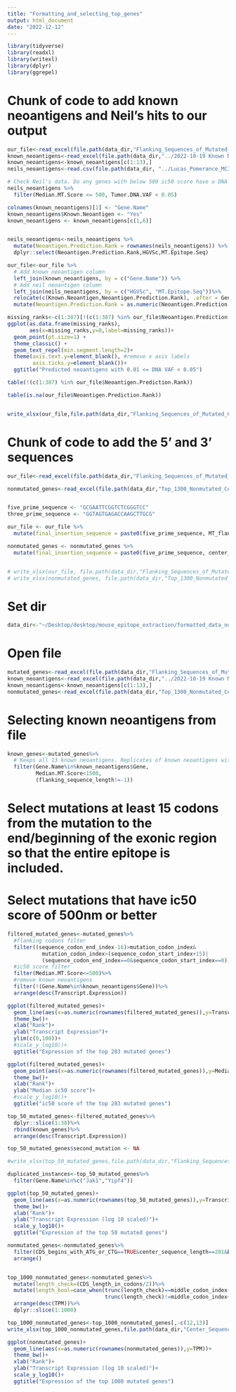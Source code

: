 ```yaml
---
title: "Formatting_and_selecting_top_genes"
output: html_document
date: "2022-12-12"
---
```


```r
library(tidyverse)
library(readxl)
library(writexl)
library(dplyr)
library(ggrepel)
```


# Chunk of code to add known neoantigens and Neil's hits to our output
```r
our_file<-read_excel(file.path(data_dir,"Flanking_Sequences_of_Mutated_Genes_Full_VAF_Depth_Filtered_Multiple_Mutations_Allowed.xlsx"))
known_neoantigens<-read_excel(file.path(data_dir,"../2022-10-19 Known MC38 Neoantigens.xlsx"))
known_neoantigens<-known_neoantigens[c(1:13),]
neils_neoantigens<-read.csv(file.path(data_dir, "../Lucas_Pomerance_MC38_Epitope_Binding_Predictions_MHCI_H2_DB_H2_KB.filtered.tsv"), sep = "\t")

# Check Neil's data. Do any genes with below 500 ic50 score have a DNA VAF of under 0.05?
neils_neoantigens %>%
  filter(Median.MT.Score <= 500, Tumor.DNA.VAF < 0.05)

colnames(known_neoantigens)[1] <- "Gene.Name"
known_neoantigens$Known.Neoantigen <- "Yes"
known_neoantigens <- known_neoantigens[c(1,6)]


neils_neoantigens<-neils_neoantigens %>%
  mutate(Neoantigen.Prediction.Rank = rownames(neils_neoantigens)) %>%
  dplyr::select(Neoantigen.Prediction.Rank,HGVSc,MT.Epitope.Seq)

our_file<-our_file %>%
  # Add known neoantigen column
  left_join(known_neoantigens, by = c("Gene.Name")) %>%
  # Add neil neoantigen column
  left_join(neils_neoantigens, by = c("HGVSc", "MT.Epitope.Seq"))%>%
  relocate(c(Known.Neoantigen,Neoantigen.Prediction.Rank), .after = Gene.Name) %>% 
  mutate(Neoantigen.Prediction.Rank = as.numeric(Neoantigen.Prediction.Rank))

missing_ranks<-c(1:387)[!(c(1:387) %in% our_file$Neoantigen.Prediction.Rank)]
ggplot(as.data.frame(missing_ranks),
       aes(x=missing_ranks,y=0,label=missing_ranks))+
  geom_point(pt.size=1) + 
  theme_classic() + 
  geom_text_repel(min.segment.length=2)+
  theme(axis.text.y=element_blank(), #remove x axis labels
        axis.ticks.y=element_blank())+
  ggtitle("Predicted neoantigens with 0.01 <= DNA VAF < 0.05")

table(!(c(1:387) %in% our_file$Neoantigen.Prediction.Rank))

table(is.na(our_file$Neoantigen.Prediction.Rank))


write_xlsx(our_file,file.path(data_dir,"Flanking_Sequences_of_Mutated_Genes_Full_VAF_Depth_Filtered_Multiple_Mutations_Allowed.xlsx"))


```

# Chunk of code to add the 5' and 3' sequences
```r
our_file<-read_excel(file.path(data_dir,"Flanking_Sequences_of_Mutated_Genes_Full_VAF_Depth_Filtered_Multiple_Mutations_Allowed.xlsx"))

nonmutated_genes<-read_excel(file.path(data_dir,"Top_1300_Nonmutated_Center_Sequences.xlsx"))


five_prime_sequence <- "GCGAATTCGGTCTCGGGTCC"
three_prime_sequence <- "GGTAGTGAGACCAAGCTTGCG"

our_file <- our_file %>%
  mutate(final_insertion_sequence = paste0(five_prime_sequence, MT_flanking_sequence,three_prime_sequence),.after=MT_flanking_sequence)

nonmutated_genes <- nonmutated_genes %>%
  mutate(final_insertion_sequence = paste0(five_prime_sequence, center_sequence,three_prime_sequence),.after=center_sequence)


# write_xlsx(our_file, file.path(data_dir,"Flanking_Sequences_of_Mutated_Genes_Full_VAF_Depth_Filtered_Multiple_Mutations_Allowed.xlsx"))
# write_xlsx(nonmutated_genes, file.path(data_dir,"Top_1300_Nonmutated_Center_Sequences.xlsx"))
```




# Set dir
```r
data_dir<-"~/Desktop/desktop/mouse_epitope_extraction/formatted_data_nov.29/"
```

# Open file
```r
mutated_genes<-read_excel(file.path(data_dir,"Flanking_Sequences_of_Mutated_Genes_Full_VAF_Depth_Filtered_Multiple_Mutations_Allowed.xlsx"))
known_neoantigens<-read_excel(file.path(data_dir,"../2022-10-19 Known MC38 Neoantigens.xlsx"))
known_neoantigens<-known_neoantigens[c(1:13),]
nonmutated_genes<-read_excel(file.path(data_dir,"Top_1300_Nonmutated_Center_Sequences.xlsx"))
```


# Selecting known neoantigens from file
```r
known_genes<-mutated_genes%>%
  # Keeps all 13 known neoantigens. Replicates of known neoantigens with different mutations have ic50 score of 3000+.
  filter(Gene.Name%in%known_neoantigens$Gene,
         Median.MT.Score<1500,
         (flanking_sequence_length!=-1))

```


# Select mutations at least 15 codons from the mutation to the end/beginning of the exonic region so that the entire epitope is included.
# Select mutations that have ic50 score of 500nm or better
```r
filtered_mutated_genes<-mutated_genes%>%
  #flanking codons filter
  filter((sequence_codon_end_index-16)>mutation_codon_index&
           mutation_codon_index>(sequence_codon_start_index+15)|
           (sequence_codon_end_index==0&sequence_codon_start_index==0))%>%
  #ic50 score filter
  filter(Median.MT.Score<=500)%>%
  #remove known neoantigens
  filter(!(Gene.Name%in%known_neoantigens$Gene))%>%
  arrange(desc(Transcript.Expression))
```


```r
ggplot(filtered_mutated_genes)+
  geom_line(aes(x=as.numeric(rownames(filtered_mutated_genes)),y=Transcript.Expression))+
  theme_bw()+
  xlab("Rank")+
  ylab("Transcript Expression")+
  ylim(c(0,100))+
  #scale_y_log10()+
  ggtitle("Expression of the top 283 mutated genes")

ggplot(filtered_mutated_genes)+
  geom_point(aes(x=as.numeric(rownames(filtered_mutated_genes)),y=Median.MT.Score))+
  theme_bw()+
  xlab("Rank")+
  ylab("Median ic50 score")+
  #scale_y_log10()+
  ggtitle("ic50 score of the top 283 mutated genes")
```

```r
top_50_mutated_genes<-filtered_mutated_genes%>%
  dplyr::slice(1:38)%>%
  rbind(known_genes)%>%
  arrange(desc(Transcript.Expression))

top_50_mutated_genes$second_mutation <- NA

#write_xlsx(top_50_mutated_genes,file.path(data_dir,"Flanking_Sequences_of_Selected_50_Mutated_Genes_Full_VAF_Depth_Filtered_Multiple_Mutations_Allowed.xlsx"))
```

```r
duplicated_instances<-top_50_mutated_genes%>%
  filter(Gene.Name%in%c("Jak1","Yipf4"))
```

```r
ggplot(top_50_mutated_genes)+
  geom_line(aes(x=as.numeric(rownames(top_50_mutated_genes)),y=Transcript.Expression))+
  theme_bw()+
  xlab("Rank")+
  ylab("Transcript Expression (log 10 scaled)")+
  scale_y_log10()+
  ggtitle("Expression of the top 50 mutated genes")
```

```r
nonmutated_genes<-nonmutated_genes%>%
  filter(CDS_begins_with_ATG_or_CTG==TRUE&center_sequence_length==201&BsaI_seq_count==0)%>%
  arrange()


top_1000_nonmutated_genes<-nonmutated_genes%>%
  mutate(length_check=(CDS_length_in_codons/2))%>%
  mutate(length_bool=case_when(trunc(length_check)==middle_codon_index~TRUE,
                               trunc(length_check)!=middle_codon_index~FALSE))%>%
  arrange(desc(TPM))%>%
  dplyr::slice(1:1000)

top_1000_nonmutated_genes<-top_1000_nonmutated_genes[,-c(12,13)]
write_xlsx(top_1000_nonmutated_genes,file.path(data_dir,"Center_Sequences_of_Selected_Top_1000_Nonmutated.xlsx"))


```


```r
ggplot(nonmutated_genes)+
  geom_line(aes(x=as.numeric(rownames(nonmutated_genes)),y=TPM))+
  theme_bw()+
  xlab("Rank")+
  ylab("Transcript Expression (log 10 scaled)")+
  scale_y_log10()+
  ggtitle("Expression of the top 1000 mutated genes")

```

